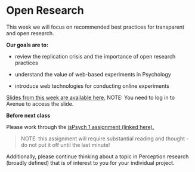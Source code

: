 # Open Research

This week we will focus on recommended best practices for transparent and open research.  

**Our goals are to:**

- review the replication crisis and the importance of open research practices

- understand the value of web-based experiments in Psychology

- introduce web technologies for conducting online experiments


[Slides from this week are available here.](https://avenue.cllmcmaster.ca/d2l/le/content/668523/viewContent/5019991/View) NOTE: You need to log in to Avenue to access the slide. 


::: {.callout-important title="Assignments and Exercises"}
**Before next class**

Please work through the [jsPsych 1 assignment (linked here).](assignment_jsPsych_1.qmd)

> NOTE: this assignment will require substantial reading and thought - do not put it off until the last minute! 

Additionally, please continue thinking about a topic in Perception research (broadly defined) that is of interest to you for your individual project. 

:::




